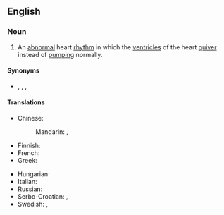 ==English==
{{wikipedia}}

===Noun===
{{en-noun|-|s}}

# {{lb|en|cardiology}} An [[abnormal]] heart [[rhythm]] in which the [[ventricle]]s of the heart [[quiver]] instead of [[pump]]ing normally.

====Synonyms====
* {{l|en|VF}}, {{l|en|vfib}}, {{l|en|v-fib}}, {{l|en|V-fib}} {{q|abbreviations}}

====Translations====
{{trans-top|condition where cardiac muscle is contracted irregularly and rapidly}}
* Chinese:
*: Mandarin: {{t|cmn|室顫|sc=Hani}}, {{t|cmn|室颤|tr=shìchàn|sc=Hani}}
* Finnish: {{t+|fi|kammiovärinä}}
* French: {{t+|fr|fibrillation ventriculaire|f}}
* Greek: {{t|el|κοιλιακή μαρμαρυγή|f}}
{{trans-mid}}
* Hungarian: {{t|hu|kamrafibrilláció}}
* Italian: {{t|it|fibrillazione ventricolare|f}}
* Russian: {{t-needed|ru}}
* Serbo-Croatian: {{t|sh|ventrikularna fibrilacija|f}}, {{t|sh|treperenje klijetki|n}}
* Swedish: {{t+|sv|ventrikelflimmer|n}}, {{t|sv|kammarflimmer|n}}
{{trans-bottom}}